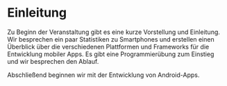 # Einleitung

Zu Beginn der Veranstaltung gibt es eine kurze Vorstellung und 
Einleitung. Wir besprechen ein paar Statistiken zu Smartphones 
und erstellen einen Überblick über die verschiedenen Plattformen
und Frameworks für die Entwicklung mobiler Apps. Es gibt eine 
Programmierübung zum Einstieg und wir besprechen den Ablauf.

Abschließend beginnen wir mit der Entwicklung von Android-Apps.
